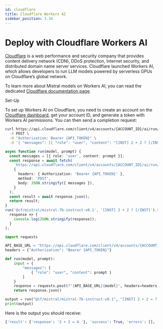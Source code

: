 ```yaml
---
id: cloudflare
title: Cloudflare Workers AI
sidebar_position: 3.34
---
```


# Deploy with Cloudflare Workers AI
[Cloudflare](https://www.cloudflare.com/en-gb/) is a web performance and security company that provides content delivery network (CDN), DDoS protection, Internet security, and distributed domain name server services. Cloudflare launched Workers AI, which allows developers to run LLM models powered by serverless GPUs on Cloudflare’s global network.

To learn more about Mistral models on Workers AI, you can read the dedicated [Cloudflare documentation page](https://developers.cloudflare.com/workers-ai/models/mistral-7b-instruct-v0.1/).

<SectionTab as="h1" sectionId="setup">Set-Up</SectionTab>

To set up Workers AI on Cloudflare, you need to create an account on the [Cloudflare dashboard](https://dash.cloudflare.com/), get your account ID, and generate a token with Workers AI permissions. You can then send a completion request:

<Tabs>
  <TabItem value="cloudflare-curl" label="curl" default>

```bash
curl https://api.cloudflare.com/client/v4/accounts/{ACCOUNT_ID}/ai/run/@cf/mistral/mistral-7b-instruct-v0.1 \
  -X POST \
  -H "Authorization: Bearer {API_TOKEN}" \
  -d '{ "messages": [{ "role": "user", "content": "[INST] 2 + 2 ? [/INST]" }]}'
```
  </TabItem>
  <TabItem value="cloudflare-node" label="typescript">

```typescript
async function run(model, prompt) {
  const messages = [{ role: 'user', content: prompt }];
  const response = await fetch(
    `https://api.cloudflare.com/client/v4/accounts/{ACCOUNT_ID}/ai/run/${model}`,
    {
      headers: { Authorization: 'Bearer {API_TOKEN}' },
      method: 'POST',
      body: JSON.stringify({ messages }),
    }
  );
  const result = await response.json();
  return result;
}
run('@cf/mistral/mistral-7b-instruct-v0.1', '[INST] 2 + 2 ? [/INST]').then(
  response => {
    console.log(JSON.stringify(response));
  }
);
```
  </TabItem>
  <TabItem value="cloudflare-python" label="python">

```python
import requests

API_BASE_URL = "https://api.cloudflare.com/client/v4/accounts/{ACCOUNT_ID}/ai/run/"
headers = {"Authorization": "Bearer {API_TOKEN}"}

def run(model, prompt):
    input = {
        "messages": [
            { "role": "user", "content": prompt }
        ]
    }
    response = requests.post(f"{API_BASE_URL}{model}", headers=headers, json=input)
    return response.json()

output = run("@cf/mistral/mistral-7b-instruct-v0.1", "[INST] 2 + 2 = ? [/INST]")
print(output)
```
  </TabItem>
</Tabs>

Here is the output you should receive:

```python
{'result': {'response': '2 + 2 = 4.'}, 'success': True, 'errors': [], 'messages': []}
```